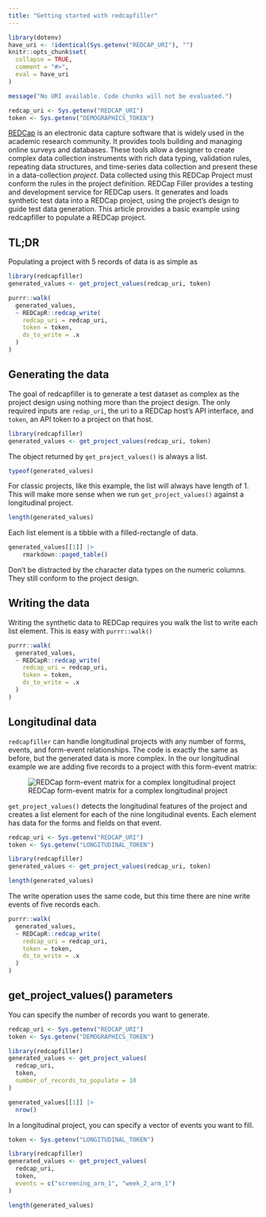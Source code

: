```yaml
---
title: "Getting started with redcapfiller"
---
```


```r
library(dotenv)
have_uri <- !identical(Sys.getenv("REDCAP_URI"), "")
knitr::opts_chunk$set(
  collapse = TRUE,
  comment = "#>",
  eval = have_uri
)
```

```r
message("No URI available. Code chunks will not be evaluated.")
```

```r
redcap_uri <- Sys.getenv("REDCAP_URI")
token <- Sys.getenv("DEMOGRAPHICS_TOKEN")
```

[REDCap](https://projectredcap.org/) is an electronic data capture software that is widely used in the academic research community. It provides tools building and managing online surveys and databases. These tools allow a designer to create complex data collection instruments with rich data typing, validation rules, repeating data structures, and time-series data collection and present these in a data-collection *project*. Data collected using this REDCap Project must conform the rules in the project definition. REDCap Filler provides a testing and development service for REDCap users. It generates and loads synthetic test data into a REDCap project, using the project's design to guide test data generation. This article provides a basic example using redcapfiller to populate a REDCap project.

## TL;DR

Populating a project with 5 records of data is as simple as

```r
library(redcapfiller)
generated_values <- get_project_values(redcap_uri, token)

purrr::walk(
  generated_values,
  ~ REDCapR::redcap_write(
    redcap_uri = redcap_uri,
    token = token,
    ds_to_write = .x
  )
)
```

## Generating the data

The goal of redcapfiller is to generate a test dataset as complex as the project design using nothing more than the project design. The only required inputs are `redap_uri`, the uri to a REDCap host's API interface, and `token`, an API token to a project on that host.

```r
library(redcapfiller)
generated_values <- get_project_values(redcap_uri, token)
```

The object returned by `get_project_values()` is always a list.

```r
typeof(generated_values)
```

For classic projects, like this example, the list will always have length of 1. This will make more sense when we run `get_project_values()` against a longitudinal project.

```r
length(generated_values)
```

Each list element is a tibble with a filled-rectangle of data.

```r
generated_values[[1]] |>
    rmarkdown::paged_table()
```

Don't be distracted by the character data types on the numeric columns. They still conform to the project design.

## Writing the data

Writing the synthetic data to REDCap requires you walk the list to write each list element. This is easy with `purrr::walk()`

```r
purrr::walk(
  generated_values,
  ~ REDCapR::redcap_write(
    redcap_uri = redcap_uri,
    token = token,
    ds_to_write = .x
  )
)
```

## Longitudinal data

`redcapfiller` can handle longitudinal projects with any number of forms, events, and form-event relationships. The code is exactly the same as before, but the generated data is more complex. In the our longitudinal example we are adding five records to a project with this form-event matrix:

![REDCap form-event matrix for a complex longitudinal project](longitudinal_form_event_matrix.png)

`get_project_values()` detects the longitudinal features of the project and creates a list element for each of the nine longitudinal events. Each element has data for the forms and fields on that event. 

```r
redcap_uri <- Sys.getenv("REDCAP_URI")
token <- Sys.getenv("LONGITUDINAL_TOKEN")
```

```r
library(redcapfiller)
generated_values <- get_project_values(redcap_uri, token)
```

```r
length(generated_values)
```

The write operation uses the same code, but this time there are nine write events of five records each.

```r
purrr::walk(
  generated_values,
  ~ REDCapR::redcap_write(
    redcap_uri = redcap_uri,
    token = token,
    ds_to_write = .x
  )
)
```

## get_project_values() parameters

You can specify the number of records you want to generate.

```r
redcap_uri <- Sys.getenv("REDCAP_URI")
token <- Sys.getenv("DEMOGRAPHICS_TOKEN")
```

```r
library(redcapfiller)
generated_values <- get_project_values(
  redcap_uri,
  token,
  number_of_records_to_populate = 10
)
```

```r
generated_values[[1]] |>
  nrow()
```
In a longitudinal project, you can specify a vector of events you want to fill. 

```r
token <- Sys.getenv("LONGITUDINAL_TOKEN")
```

```r
library(redcapfiller)
generated_values <- get_project_values(
  redcap_uri,
  token,
  events = c("screening_arm_1", "week_2_arm_1")
)
```
```r
length(generated_values)
```
